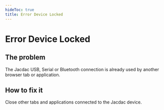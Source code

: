 ```yaml
---
hideToc: true
title: Error Device Locked
---
```


# Error Device Locked

## The problem

The Jacdac USB, Serial or Bluetooth connection is already used by another browser tab or application. 

## How to fix it

Close other tabs and applications connected to the Jacdac device.
